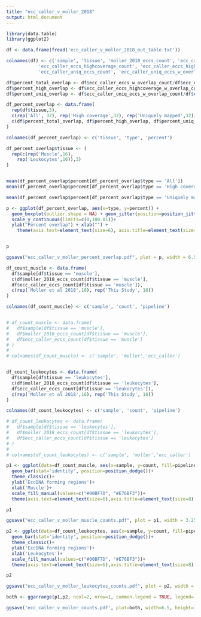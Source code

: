 ```yaml
---
title: "ecc_caller_v_moller_2018"
output: html_document
---
```


```r
library(data.table)
library(ggplot2)

df <- data.frame(fread('ecc_caller_v_moller_2018_out_table.txt'))

colnames(df) <- c('sample', 'tissue', 'moller_2018_eccs_count', 'ecc_caller_eccs_count', 'ecc_caller_eccs_w_overlap_count', 
            'ecc_caller_eccs_highcoverage_count', 'ecc_caller_eccs_highcoverage_w_overlap_count',
            'ecc_caller_uniq_eccs_count', 'ecc_caller_uniq_eccs_w_overlap_count')


```

```r

df$percent_total_overlap <- df$ecc_caller_eccs_w_overlap_count/df$ecc_caller_eccs_count*100
df$percent_high_overlap <- df$ecc_caller_eccs_highcoverage_w_overlap_count/df$ecc_caller_eccs_highcoverage_count*100
df$percent_uniq_overlap <- df$ecc_caller_uniq_eccs_w_overlap_count/df$ecc_caller_uniq_eccs_count*100

df_percent_overlap <- data.frame(
  rep(df$tissue,3),
  c(rep('All', 32), rep('High coverage',32), rep('Uniquely mapped',32)),
  c(df$percent_total_overlap, df$percent_high_overlap, df$percent_uniq_overlap)
)

colnames(df_percent_overlap) <- c('tissue', 'type', 'percent')

df_percent_overlap$tissue <- (
  rep(c(rep('Muscle',16),
    rep('Leukocytes',16)),3)
)



```

```r

mean(df_percent_overlap$percent[df_percent_overlap$type == 'All'])
mean(df_percent_overlap$percent[df_percent_overlap$type == 'High coverage'])

mean(df_percent_overlap$percent[df_percent_overlap$type == 'Uniquely mapped'])


```


```r

p <- ggplot(df_percent_overlap, aes(x=type, y=percent)) + 
  geom_boxplot(outlier.shape = NA) + geom_jitter(position=position_jitter(0.2), aes(color=tissue))+
  scale_y_continuous(limits=c(0,100.01))+
  ylab("Percent overlap") + xlab("") + 
    theme(axis.text=element_text(size=6), axis.title=element_text(size=8), legend.title=element_blank(), legend.position = 'bottom')


p

ggsave("ecc_caller_v_moller_percent_overlap.pdf", plot = p, width = 6.5, height = 3.5)


```

```r

df_count_muscle <- data.frame(
  df$sample[df$tissue == 'muscle'],
  c(df$moller_2018_eccs_count[df$tissue == 'muscle'],
  df$ecc_caller_eccs_count[df$tissue == 'muscle']),
  c(rep('Moller et al 2018',16), rep('This Study', 16))
)

colnames(df_count_muscle) <- c('sample', 'count', 'pipeline')


# df_count_muscle <- data.frame(
#   df$sample[df$tissue == 'muscle'],
#   df$moller_2018_eccs_count[df$tissue == 'muscle'],
#   df$ecc_caller_eccs_count[df$tissue == 'muscle']
# )
# 
# colnames(df_count_muscle) <- c('sample', 'moller','ecc_caller')


df_count_leukocytes <- data.frame(
  df$sample[df$tissue == 'leukocytes'],
  c(df$moller_2018_eccs_count[df$tissue == 'leukocytes'],
  df$ecc_caller_eccs_count[df$tissue == 'leukocytes']),
  c(rep('Moller et al 2018',16), rep('This Study', 16))
)

colnames(df_count_leukocytes) <- c('sample', 'count', 'pipeline')

# df_count_leukocytes <- data.frame(
#   df$sample[df$tissue == 'leukocytes'],
#   df$moller_2018_eccs_count[df$tissue == 'leukocytes'],
#   df$ecc_caller_eccs_count[df$tissue == 'leukocytes']
# )
# 
# colnames(df_count_leukocytes) <- c('sample', 'moller','ecc_caller')


```

```r

p1 <- ggplot(data=df_count_muscle, aes(x=sample, y=count, fill=pipeline))+
  geom_bar(stat='identity', position=position_dodge())+
  theme_classic()+
  ylab('EccDNA forming regions')+
  xlab('Muscle')+
  scale_fill_manual(values=c("#00BF7D", "#E76BF3"))+
  theme(axis.text=element_text(size=6),axis.title=element_text(size=8) , legend.title=element_blank(), legend.text=element_text(size=6), axis.text.x = element_text(angle = 90, vjust = 0.5, hjust=1))

p1

ggsave("ecc_caller_v_moller_muscle_counts.pdf", plot = p1, width = 3.25, height = 3.5)


```


```r

p2 <- ggplot(data=df_count_leukocytes, aes(x=sample, y=count, fill=pipeline))+
  geom_bar(stat='identity', position=position_dodge())+
  theme_classic()+
  ylab('EccDNA forming regions')+
  xlab('Leukocytes')+
  scale_fill_manual(values=c("#00BF7D", "#E76BF3"))+
  theme(axis.text=element_text(size=6),axis.title=element_text(size=8) , legend.title=element_blank(), legend.text=element_text(size=6), axis.text.x = element_text(angle = 90, vjust = 0.5, hjust=1))

p2

ggsave("ecc_caller_v_moller_leukocytes_counts.pdf", plot = p2, width = 3.25, height = 3.5)


```

```r
both <- ggarrange(p1,p2, ncol=2, nrow=1, common.legend = TRUE, legend='bottom')

ggsave('ecc_caller_v_moller_counts.pdf', plot=both, width=6.5, height=3.5, device = 'pdf')
```

